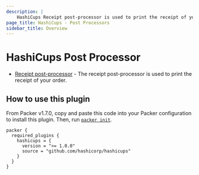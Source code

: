 ```yaml
---
description: |
    HashiCups Receipt post-processor is used to print the receipt of your order.
page_title: HashiCups - Post Processors
sidebar_title: Overview
---
```


# HashiCups Post Processor

- [Receipt post-processor](/docs/post-processors/hashicups/receipt) - The receipt post-processor is used to
print the receipt of your order.

## How to use this plugin

From Packer v1.7.0, copy and paste this code into your Packer configuration to install this plugin.
Then, run [`packer init`](/docs/commands/init).

```hcl
packer {
  required_plugins {
    hashicups = {
      version = ">= 1.0.0"
      source = "github.com/hashicorp/hashicups"
    }
  }
}
```